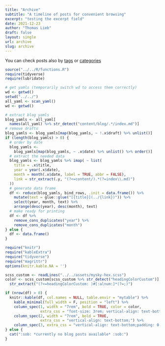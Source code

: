 ```yaml
---
title: "Archive"
subtitle: "A timeline of posts for convenient browsing"
excerpt: "testing the excerpt field"
date: 2021-12-23
author: "Thomas Lieb"
draft: false
layout: single
url: archive
slug: archive
---
```


You can check posts also by [tags](../tags) or [categories](../categories)

```r
source("../../R/functions.R")
require(tidyverse)
require(lubridate)

# get yamls (temporarily switch wd to access them correctly)
wd <- getwd()
setwd("../../")
all_yaml <- scan_yaml()
wd <- getwd()

# extract blog yamls
blog_yamls <- all_yaml[
  names(all_yaml) %>% str_detect("content/blog/.*/index.md")]
# remove drafts
blog_yamls <- blog_yamls[map(blog_yamls, ~ !.x$draft) %>% unlist()]
if (length(blog_yamls) > 0) {
  # order by date
  blog_yamls <-
    blog_yamls[map(blog_yamls, ~ .x$date) %>% unlist() %>% order()]
  # extract the needed data
  blog_yamls <- blog_yamls %>% imap( ~ list(
    title = .x$title,
    year = year(.x$date),
    month = month(.x$date, label = TRUE, abbr = FALSE),
    link = str_extract(.y, "(?<=content/).*(?=index\\.md)")
  ))
  # generate data frame
  df <- reduce(blog_yamls, bind_rows, .init = data.frame()) %>%
    mutate(text = glue::glue("[{title}](../{link})")) %>%
    select(year, month, text) %>%
    arrange(desc(year), desc(month), text)
  # make ready for printing
  df <- df %>%
    remove_cons_duplicates("year") %>%
    remove_cons_duplicates("month")
} else {
  df <- data.frame()
}
```


<div align = "left"> <!--Wrap in div to not apply Hugo table layout.-->
```r
require("knitr")
require("kableExtra")
require("tidyverse")
require("magrittr")
options(knitr.kable.NA = '')

scss_custom <- readLines("../../assets/mysky-hex.scss")
color <- scss_custom[scss_custom %>% str_detect("headingColorCustom")] %>% 
  str_extract("(?<=headingColorCustom: )#[:alnum:]*(?=;)")

if (nrow(df) > 0) {
  knitr::kable(df, col.names = NULL, table.envir = "mytable") %>% 
    kable_minimal(full_width = F, position = "left") %>% 
    column_spec(1, width = "7rem", bold = TRUE, color = color,
                extra_css = "font-size: 3rem; vertical-align: text-bottom;") %>% 
    column_spec(2, width = "7rem", bold = TRUE, 
                extra_css = "vertical-align: text-bottom;") %>% 
    column_spec(3, extra_css = "vertical-align: text-bottom;padding: 0 0 7px 0;")
} else {
  cat(":sob: *currently no blog posts available* :sob:")
}
```
</div>



